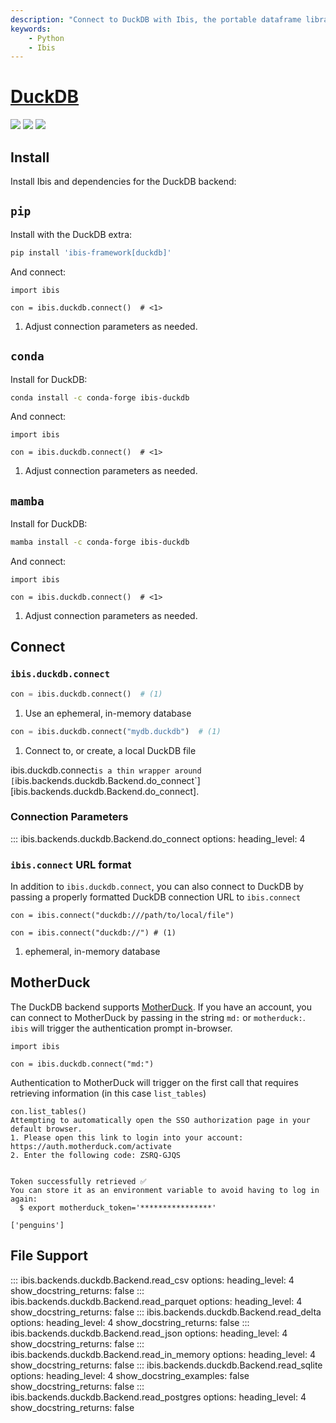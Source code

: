 ```yaml
---
description: "Connect to DuckDB with Ibis, the portable dataframe library"
keywords:
    - Python
    - Ibis
---
```


# [DuckDB](https://duckdb.org/)

![](https://img.shields.io/badge/memtables-native-green?style=flat-square) ![](https://img.shields.io/badge/inputs-DuckDB tables | CSV | Delta Lake | JSON | pandas | Parquet | Postgres | PyArrow | SQLite-blue?style=flat-square) ![](https://img.shields.io/badge/outputs-DuckDB tables | CSV | Delta Lake |  pandas | Parquet | PyArrow | PyTorch-orange?style=flat-square)

## Install

Install Ibis and dependencies for the DuckDB backend:

::: {.panel-tabset}

## `pip`

Install with the DuckDB extra:

```.bash
pip install 'ibis-framework[duckdb]'
```

And connect:

```.python
import ibis

con = ibis.duckdb.connect()  # <1>
```

1. Adjust connection parameters as needed.

## `conda`

Install for DuckDB:

```.bash
conda install -c conda-forge ibis-duckdb
```

And connect:

```.python
import ibis

con = ibis.duckdb.connect()  # <1>
```

1. Adjust connection parameters as needed.

## `mamba`

Install for DuckDB:

```.bash
mamba install -c conda-forge ibis-duckdb
```

And connect:

```.python
import ibis

con = ibis.duckdb.connect()  # <1>
```

1. Adjust connection parameters as needed.

:::

## Connect

### `ibis.duckdb.connect`

```python
con = ibis.duckdb.connect()  # (1)
```

1. Use an ephemeral, in-memory database

```python
con = ibis.duckdb.connect("mydb.duckdb")  # (1)
```

1. Connect to, or create, a local DuckDB file

::: {.callout-note}
ibis.duckdb.connect` is a thin wrapper around [`ibis.backends.duckdb.Backend.do_connect`][ibis.backends.duckdb.Backend.do_connect].
:::

### Connection Parameters

<!-- prettier-ignore-start -->
::: ibis.backends.duckdb.Backend.do_connect
    options:
      heading_level: 4
<!-- prettier-ignore-end -->

### `ibis.connect` URL format

In addition to `ibis.duckdb.connect`, you can also connect to DuckDB by
passing a properly formatted DuckDB connection URL to `ibis.connect`

```.python
con = ibis.connect("duckdb:///path/to/local/file")
```

```.python
con = ibis.connect("duckdb://") # (1)
```

1. ephemeral, in-memory database

## MotherDuck

The DuckDB backend supports [MotherDuck](https://motherduck.com). If you have an
account, you can connect to MotherDuck by passing in the string `md:` or
`motherduck:`. `ibis` will trigger the authentication prompt in-browser.

```.python
import ibis

con = ibis.duckdb.connect("md:")
```

::: {.callout-note}
Authentication to MotherDuck will trigger on the first call that requires retrieving information (in this case `list_tables`)
:::

```.python
con.list_tables()
Attempting to automatically open the SSO authorization page in your default browser.
1. Please open this link to login into your account: https://auth.motherduck.com/activate
2. Enter the following code: ZSRQ-GJQS


Token successfully retrieved ✅
You can store it as an environment variable to avoid having to log in again:
  $ export motherduck_token='****************'

['penguins']
```

## File Support

<!-- prettier-ignore-start -->
::: ibis.backends.duckdb.Backend.read_csv
    options:
      heading_level: 4
      show_docstring_returns: false
::: ibis.backends.duckdb.Backend.read_parquet
    options:
      heading_level: 4
      show_docstring_returns: false
::: ibis.backends.duckdb.Backend.read_delta
    options:
      heading_level: 4
      show_docstring_returns: false
::: ibis.backends.duckdb.Backend.read_json
    options:
      heading_level: 4
      show_docstring_returns: false
::: ibis.backends.duckdb.Backend.read_in_memory
    options:
      heading_level: 4
      show_docstring_returns: false
::: ibis.backends.duckdb.Backend.read_sqlite
    options:
      heading_level: 4
      show_docstring_examples: false
      show_docstring_returns: false
::: ibis.backends.duckdb.Backend.read_postgres
    options:
      heading_level: 4
      show_docstring_returns: false
<!-- prettier-ignore-end -->

